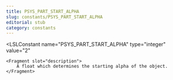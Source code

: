 ```yaml
---
title: PSYS_PART_START_ALPHA
slug: constants/PSYS_PART_START_ALPHA
editorial: stub
category: constants
---
```


<LSLConstant
	name="PSYS_PART_START_ALPHA"
	type="integer"
	value="2"
>
	<Fragment slot="description">
		A float which determines the starting alpha of the object.
	</Fragment>
</LSLConstant>
